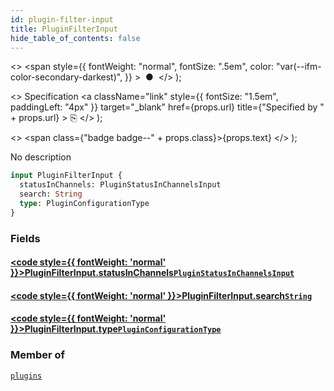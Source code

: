 ```yaml
---
id: plugin-filter-input
title: PluginFilterInput
hide_table_of_contents: false
---
```


  <>
    <span
      style={{
        fontWeight: "normal",
        fontSize: ".5em",
        color: "var(--ifm-color-secondary-darkest)",
      }}
    >
      &nbsp;●&nbsp;
    </span>
  </>
);

  <>
    Specification
    <a
      className="link"
      style={{ fontSize: "1.5em", paddingLeft: "4px" }}
      target="\_blank"
      href={props.url}
      title={"Specified by " + props.url}
    >
      ⎘
    </a>
  </>
);

  <>
    <span class={"badge badge--" + props.class}>{props.text}</span>
  </>
);

No description

```graphql
input PluginFilterInput {
  statusInChannels: PluginStatusInChannelsInput
  search: String
  type: PluginConfigurationType
}
```

### Fields

#### [<code style={{ fontWeight: 'normal' }}>PluginFilterInput.<b>statusInChannels</b></code>](#)<Bullet />[`PluginStatusInChannelsInput`](../../api-reference/inputs/plugin-status-in-channels-input) <Badge class="secondary" text="input"/>

>

#### [<code style={{ fontWeight: 'normal' }}>PluginFilterInput.<b>search</b></code>](#)<Bullet />[`String`](../../api-reference/scalars/string) <Badge class="secondary" text="scalar"/>

>

#### [<code style={{ fontWeight: 'normal' }}>PluginFilterInput.<b>type</b></code>](#)<Bullet />[`PluginConfigurationType`](../../api-reference/enums/plugin-configuration-type) <Badge class="secondary" text="enum"/>

>

### Member of

[`plugins`](../../api-reference/queries/plugins) <Badge class="secondary" text="query"/>
